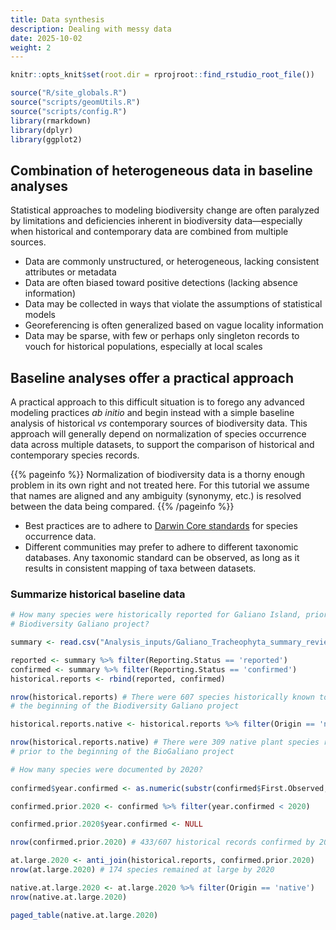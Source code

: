 ```yaml
---
title: Data synthesis
description: Dealing with messy data
date: 2025-10-02
weight: 2
---
```


```r
knitr::opts_knit$set(root.dir = rprojroot::find_rstudio_root_file())
```

```r
source("R/site_globals.R")
source("scripts/geomUtils.R")
source("scripts/config.R")
library(rmarkdown)
library(dplyr)
library(ggplot2)
```

## Combination of heterogeneous data in baseline analyses

Statistical approaches to modeling biodiversity change are often paralyzed by limitations and deficiencies inherent
in biodiversity data—especially when historical and contemporary data are combined from multiple sources.

* Data are commonly unstructured, or heterogeneous, lacking consistent attributes or metadata
* Data are often biased toward positive detections (lacking absence information)
* Data may be collected in ways that violate the assumptions of statistical models
* Georeferencing is often generalized based on vague locality information
* Data may be sparse, with few or perhaps only singleton records to vouch for historical populations, especially at local scales

## Baseline analyses offer a practical approach

A practical approach to this difficult situation is to forego any advanced modeling practices *ab initio*
and begin instead with a simple baseline analysis of historical *vs* contemporary sources of biodiversity data.
This approach will generally depend on normalization of species occurrence data across multiple datasets, to support the comparison of historical
and contemporary species records.

{{% pageinfo %}}
Normalization of biodiversity data is a thorny enough problem in its own right and not treated here. For this
tutorial we assume that names are aligned and any ambiguity (synonymy, etc.) is resolved between the data being compared.
{{% /pageinfo %}}

* Best practices are to adhere to [Darwin Core standards](https://dwc.tdwg.org) for species occurrence data.
* Different communities may prefer to adhere to different taxonomic databases. Any taxonomic standard can be observed, as 
long as it results in consistent mapping of taxa between datasets.

### Summarize historical baseline data

```r
# How many species were historically reported for Galiano Island, prior to the beginning of the
# Biodiversity Galiano project?

summary <- read.csv("Analysis_inputs/Galiano_Tracheophyta_summary_reviewed_2024-10-07.csv")

reported <- summary %>% filter(Reporting.Status == 'reported')
confirmed <- summary %>% filter(Reporting.Status == 'confirmed')
historical.reports <- rbind(reported, confirmed)

nrow(historical.reports) # There were 607 species historically known to Galiano Island, prior to
# the beginning of the Biodiversity Galiano project

historical.reports.native <- historical.reports %>% filter(Origin == 'native')

nrow(historical.reports.native) # There were 309 native plant species reported for Galiano Island
# prior to the beginning of the BioGaliano project

# How many species were documented by 2020?
  
confirmed$year.confirmed <- as.numeric(substr(confirmed$First.Observed, start = 1, stop = 4))

confirmed.prior.2020 <- confirmed %>% filter(year.confirmed < 2020)

confirmed.prior.2020$year.confirmed <- NULL

nrow(confirmed.prior.2020) # 433/607 historical records confirmed by 2020

at.large.2020 <- anti_join(historical.reports, confirmed.prior.2020)
nrow(at.large.2020) # 174 species remained at large by 2020

native.at.large.2020 <- at.large.2020 %>% filter(Origin == 'native')
nrow(native.at.large.2020)
```


```r
paged_table(native.at.large.2020)
```
